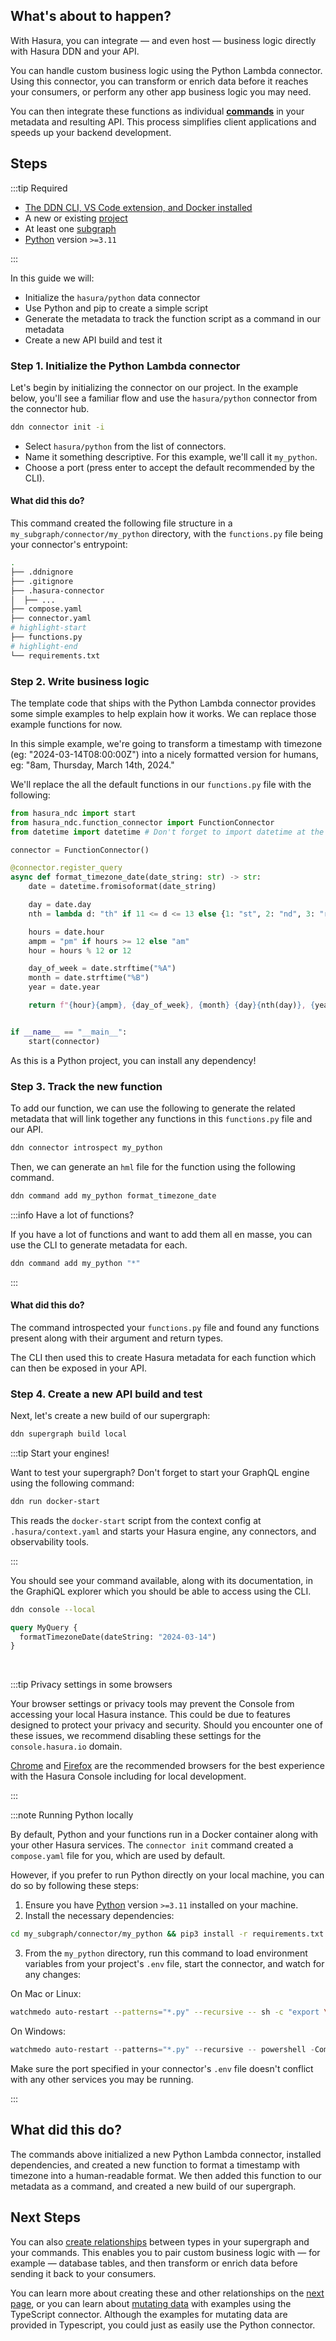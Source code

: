 
## What's about to happen?

With Hasura, you can integrate — and even host — business logic directly with Hasura DDN and your API.

You can handle custom business logic using the Python Lambda connector. Using this connector, you can transform or
enrich data before it reaches your consumers, or perform any other app business logic you may need.

You can then integrate these functions as individual [**commands**](/supergraph-modeling/commands.mdx) in your metadata
and resulting API. This process simplifies client applications and speeds up your backend development.

<Thumbnail src="/img/get-started/ERD/add-bizlogic.png" alt="Add business logic to your API" width="1000px" />

## Steps

:::tip Required

- [The DDN CLI, VS Code extension, and Docker installed](/getting-started/build/00-prerequisites.mdx)
- A new or existing [project](/getting-started/deployment/01-create-a-project.mdx)
- At least one [subgraph](/getting-started/build/02-init-subgraph.mdx)
- [Python](https://www.python.org/downloads/) version `>=3.11`

:::

In this guide we will:

- Initialize the `hasura/python` data connector
- Use Python and pip to create a simple script
- Generate the metadata to track the function script as a command in our metadata
- Create a new API build and test it

### Step 1. Initialize the Python Lambda connector

Let's begin by initializing the connector on our project. In the example below, you'll see a familiar flow and use the
`hasura/python` connector from the connector hub.

```bash title="Run the following command:"
ddn connector init -i
```

- Select `hasura/python` from the list of connectors.
- Name it something descriptive. For this example, we'll call it `my_python`.
- Choose a port (press enter to accept the default recommended by the CLI).


#### What did this do?

This command created the following file structure in a `my_subgraph/connector/my_python` directory, with the
`functions.py` file being your connector's entrypoint:

```bash
.
├── .ddnignore
├── .gitignore
├── .hasura-connector
│  ├── ...
├── compose.yaml
├── connector.yaml
# highlight-start
├── functions.py
# highlight-end
└── requirements.txt
```

### Step 2. Write business logic

The template code that ships with the Python Lambda connector provides some simple examples to help explain how it
works. We can replace those example functions for now.

In this simple example, we're going to transform a timestamp with timezone (eg: "2024-03-14T08:00:00Z") into a nicely
formatted version for humans, eg: "8am, Thursday, March 14th, 2024."

We'll replace the all the default functions in our `functions.py` file with the following:

```python
from hasura_ndc import start
from hasura_ndc.function_connector import FunctionConnector
from datetime import datetime # Don't forget to import datetime at the top of the file!

connector = FunctionConnector()

@connector.register_query
async def format_timezone_date(date_string: str) -> str:
    date = datetime.fromisoformat(date_string)

    day = date.day
    nth = lambda d: "th" if 11 <= d <= 13 else {1: "st", 2: "nd", 3: "rd"}.get(d % 10, "th")

    hours = date.hour
    ampm = "pm" if hours >= 12 else "am"
    hour = hours % 12 or 12

    day_of_week = date.strftime("%A")
    month = date.strftime("%B")
    year = date.year

    return f"{hour}{ampm}, {day_of_week}, {month} {day}{nth(day)}, {year}."


if __name__ == "__main__":
    start(connector)
```

As this is a Python project, you can install any dependency!

### Step 3. Track the new function

To add our function, we can use the following to generate the related metadata that will link together any functions in
this `functions.py` file and our API.

```bash
ddn connector introspect my_python
```

Then, we can generate an `hml` file for the function using the following command.

```bash title="Track the function:"
ddn command add my_python format_timezone_date
```

:::info Have a lot of functions?

If you have a lot of functions and want to add them all en masse, you can use the CLI to generate metadata for each.

```bash title="Run the following:"
ddn command add my_python "*"
```

:::

#### What did this do?

The command introspected your `functions.py` file and found any functions present along with their argument and return
types.

The CLI then used this to create Hasura metadata for each function which can then be exposed in your API.

### Step 4. Create a new API build and test

Next, let's create a new build of our supergraph:

```bash
ddn supergraph build local
```

:::tip Start your engines!

Want to test your supergraph? Don't forget to start your GraphQL engine using the following command:

```bash title="Run:"
ddn run docker-start
```

This reads the `docker-start` script from the context config at `.hasura/context.yaml` and starts your Hasura engine,
any connectors, and observability tools.

:::

You should see your command available, along with its documentation, in the GraphiQL explorer which you should be able
to access using the CLI.

```bash title="Run:"
ddn console --local
```

```graphql title=" You can then test your new command with the following query:"
query MyQuery {
  formatTimezoneDate(dateString: "2024-03-14")
}
```

<Thumbnail
  src="/img/get-started/beta/console_business_logic_demo_query.png"
  alt="Demo Business Logic query"
  width="1000px"
/>

<br />

:::tip Privacy settings in some browsers

Your browser settings or privacy tools may prevent the Console from accessing your local Hasura instance. This could be
due to features designed to protect your privacy and security. Should you encounter one of these issues, we recommend
disabling these settings for the `console.hasura.io` domain.

[Chrome](https://www.google.com/chrome/) and [Firefox](https://www.mozilla.org/en-US/firefox/new/) are the recommended
browsers for the best experience with the Hasura Console including for local development.

:::

:::note Running Python locally

By default, Python and your functions run in a Docker container along with your other Hasura services. The
`connector init` command created a `compose.yaml` file for you, which are used by default.

However, if you prefer to run Python directly on your local machine, you can do so by following these steps:

1. Ensure you have [Python](https://www.python.org/downloads/) version `>=3.11` installed on your machine.
2. Install the necessary dependencies:
```bash title="Change to the connector directory and install dependencies:"
cd my_subgraph/connector/my_python && pip3 install -r requirements.txt
```
3. From the `my_python` directory, run this command to load environment variables from your project's `.env` file,
start the connector, and watch for any changes:

On Mac or Linux:
```bash
watchmedo auto-restart --patterns="*.py" --recursive -- sh -c "export \$(grep -v '^#' .env.local | xargs) && python3 functions.py serve"
```

On Windows:
```powershell
watchmedo auto-restart --patterns="*.py" --recursive -- powershell -Command "Get-Content .env.local | ForEach-Object { if ($_ -notmatch '^#') { $var = $_.Split('='); Set-Item \"env:$($var[0])\" $var[1] } }; python3 functions.py serve"
```

Make sure the port specified in your connector's `.env` file doesn't conflict with any other services you may be
running.

:::

## What did this do?

The commands above initialized a new Python Lambda connector, installed dependencies, and created a new function to
format a timestamp with timezone into a human-readable format. We then added this function to our metadata as a command,
and created a new build of our supergraph.

## Next Steps

You can also [create relationships](/getting-started/build/07-create-a-relationship.mdx) between types in your
supergraph and your commands. This enables you to pair custom business logic with — for example — database tables, and
then transform or enrich data before sending it back to your consumers.

You can learn more about creating these and other relationships on the
[next page](/getting-started/build/07-create-a-relationship.mdx), or you can learn about
[mutating data](/getting-started/build/08-mutate-data.mdx) with examples using the TypeScript connector. Although the
examples for mutating data are provided in Typescript, you could just as easily use the Python connector.
